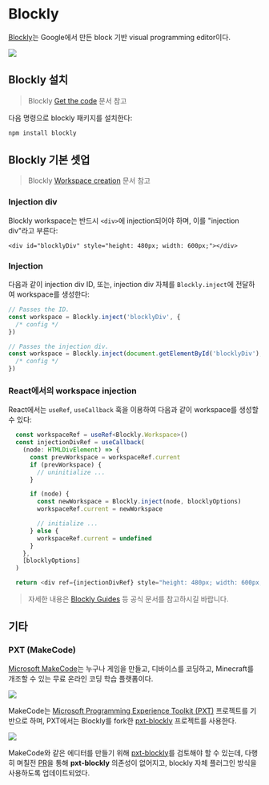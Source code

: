 # Blockly

[Blockly](https://developers.google.com/blockly)는 Google에서 만든 block 기반 visual programming editor이다.

![](/contents/blockly/blockly.png)

## Blockly 설치

> Blockly [Get the code](https://developers.google.com/blockly/guides/get-started/get-the-code) 문서 참고

다음 명령으로 blockly 패키지를 설치한다:

```bash
npm install blockly
```

## Blockly 기본 셋업

> Blockly [Workspace creation](https://developers.google.com/blockly/guides/get-started/workspace-creation) 문서 참고

### Injection div

Blockly workspace는 반드시 `<div>`에 injection되어야 하며, 이를 "injection div"라고 부른다:

```tsx
<div id="blocklyDiv" style="height: 480px; width: 600px;"></div>
```

### Injection

다음과 같이 injection div ID, 또는, injection div 자체를 `Blockly.inject`에 전달하여 workspace를 생성한다:

```ts
// Passes the ID.
const workspace = Blockly.inject('blocklyDiv', {
  /* config */
})

// Passes the injection div.
const workspace = Blockly.inject(document.getElementById('blocklyDiv'), {
  /* config */
})
```

### React에서의 workspace injection

React에서는 `useRef`, `useCallback` 훅을 이용하여 다음과 같이 workspace를 생성할 수 있다:

```ts showLineNumbers {10} "useRef" "useCallback"
  const workspaceRef = useRef<Blockly.Workspace>()
  const injectionDivRef = useCallback(
    (node: HTMLDivElement) => {
      const prevWorkspace = workspaceRef.current
      if (prevWorkspace) {
        // uninitialize ...
      }

      if (node) {
        const newWorkspace = Blockly.inject(node, blocklyOptions)
        workspaceRef.current = newWorkspace

        // initialize ...
      } else {
        workspaceRef.current = undefined
      }
    },
    [blocklyOptions]
  )

  return <div ref={injectionDivRef} style="height: 480px; width: 600px;" />
```

> 자세한 내용은 [Blockly Guides](https://developers.google.com/blockly/guides/get-started/what-is-blockly) 등 공식 문서를 참고하시길 바랍니다.

## 기타

### PXT (MakeCode)

[Microsoft MakeCode](https://makecode.com/)는 누구나 게임을 만들고, 디바이스를 코딩하고, Minecraft를 개조할 수 있는
무료 온라인 코딩 학습 플랫폼이다.

![](/contents/blockly/makecode.png)

MakeCode는 [Microsoft Programming Experience Toolkit (PXT)](https://github.com/microsoft/pxt) 프로젝트를 기반으로 하며,
PXT에서는 Blockly를 fork한 [pxt-blockly](https://github.com/Microsoft/pxt-blockly) 프로젝트를 사용한다.

![](/contents/blockly/makecode2.png)

MakeCode와 같은 에디터를 만들기 위해 [pxt-blockly](https://github.com/Microsoft/pxt-blockly)를 검토해야 할 수 있는데,
다행히 며칠전 [PR](https://github.com/microsoft/pxt/pull/9865)을 통해 **pxt-blockly** 의존성이 없어지고,
blockly 자체 플러그인 방식을 사용하도록 업데이트되었다.
